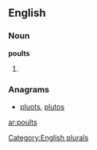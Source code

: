 
==English==

===Noun===
'''poults'''

# {{plural of|[[poult]]}}

===Anagrams===
* [[pluots#English|pluots]], [[plutos#English|plutos]]

[[Category:English plurals]]

[[ar:poults]]